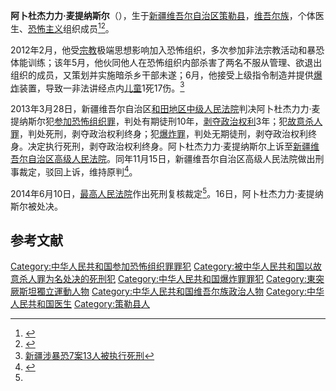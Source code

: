 {{expand|time=2014-06-17T13:06:09+00:00}}
{{refimprove|time=2014-06-17T13:06:09+00:00}}
'''阿卜杜杰力力·麦提纳斯尔'''（{{bd|1990年|1月5日|2014年|6月16日|catIdx=M}}），生于[[新疆维吾尔自治区|新疆维吾尔自治区]][[策勒县|策勒县]]，[[维吾尔族|维吾尔族]]，个体医生、[[恐怖主义|恐怖主义]]组织成员<ref>{{Cite web|title=新疆涉暴恐7案13人被执行死刑_新闻中心_正义网|url=http://news.jcrb.com/jxsw/201406/t20140617_1405378.html|accessdate=2021-04-19|work=news.jcrb.com|archive-date=2021-04-19|archive-url=https://web.archive.org/web/20210419225748/http://news.jcrb.com/jxsw/201406/t20140617_1405378.html|dead-url=no}}</ref><ref name=":0">{{Cite web|title=阿卜杜杰力力·麦提纳斯尔参加恐怖组织、故意杀人、爆炸死刑复核刑事裁定书 - 维基文库，自由的图书馆|url=https://zh.wikisource.org/wiki/%E9%98%BF%E5%8D%9C%E6%9D%9C%E6%9D%B0%E5%8A%9B%E5%8A%9B%C2%B7%E9%BA%A6%E6%8F%90%E7%BA%B3%E6%96%AF%E5%B0%94%E5%8F%82%E5%8A%A0%E6%81%90%E6%80%96%E7%BB%84%E7%BB%87%E3%80%81%E6%95%85%E6%84%8F%E6%9D%80%E4%BA%BA%E3%80%81%E7%88%86%E7%82%B8%E6%AD%BB%E5%88%91%E5%A4%8D%E6%A0%B8%E5%88%91%E4%BA%8B%E8%A3%81%E5%AE%9A%E4%B9%A6|accessdate=2021-04-19|work=zh.wikisource.org|language=zh-Hans|archive-date=2021-04-24|archive-url=https://web.archive.org/web/20210424061208/https://zh.wikisource.org/wiki/%E9%98%BF%E5%8D%9C%E6%9D%9C%E6%9D%B0%E5%8A%9B%E5%8A%9B%C2%B7%E9%BA%A6%E6%8F%90%E7%BA%B3%E6%96%AF%E5%B0%94%E5%8F%82%E5%8A%A0%E6%81%90%E6%80%96%E7%BB%84%E7%BB%87%E3%80%81%E6%95%85%E6%84%8F%E6%9D%80%E4%BA%BA%E3%80%81%E7%88%86%E7%82%B8%E6%AD%BB%E5%88%91%E5%A4%8D%E6%A0%B8%E5%88%91%E4%BA%8B%E8%A3%81%E5%AE%9A%E4%B9%A6|dead-url=no}}</ref>。

2012年2月，他受[[宗教|宗教]]极端思想影响加入恐怖组织，多次参加非法宗教活动和暴恐体能训练；该年5月，他伙同他人在恐怖组织内部杀害了两名不服从管理、欲退出组织的成员，又策划并实施暗杀乡干部未遂；6月，他接受上级指令制造并提供[[爆炸|爆炸]]装置，导致一非法讲经点内[[儿童|儿童]]1死17伤。<ref>[http://news.xinhuanet.com/mrdx/2014-06/17/c_133412200.htm 新疆涉暴恐7案13人被执行死刑]{{dead link|date=2018年5月 |bot=InternetArchiveBot |fix-attempted=yes }}</ref>

2013年3月28日，新疆维吾尔自治区[[和田地区中级人民法院|和田地区中级人民法院]]判决阿卜杜杰力力·麦提纳斯尔犯[[参加恐怖组织罪|参加恐怖组织罪]]，判处有期徒刑10年，[[剥夺政治权利|剥夺政治权利]]3年；犯[[故意杀人罪|故意杀人罪]]，判处死刑，剥夺政治权利终身；犯[[爆炸罪|爆炸罪]]，判处无期徒刑，剥夺政治权利终身。决定执行死刑，剥夺政治权利终身。阿卜杜杰力力·麦提纳斯尔上诉至[[新疆维吾尔自治区高级人民法院|新疆维吾尔自治区高级人民法院]]。同年11月15日，新疆维吾尔自治区高级人民法院做出刑事裁定，驳回上诉，维持原判<ref>{{Cite web |url=https://www.fabao365.com/zhuanlan/view_12607.html |title=最高法院死刑案例解读阿卜杜杰力力·麦提纳斯尔故意杀人 |access-date=2019-07-06 |archive-date=2019-07-06 |archive-url=https://web.archive.org/web/20190706181053/https://www.fabao365.com/zhuanlan/view_12607.html |dead-url=no }}</ref>。

2014年6月10日，[[中华人民共和国最高人民法院|最高人民法院]]作出死刑复核裁定<ref name=":0" />。16日，阿卜杜杰力力·麦提纳斯尔被处决。

== 参考文献 ==
{{Reflist}}

[[Category:中华人民共和国参加恐怖组织罪罪犯|Category:中华人民共和国参加恐怖组织罪罪犯]]
[[Category:被中华人民共和国以故意杀人罪为名处决的死刑犯|Category:被中华人民共和国以故意杀人罪为名处决的死刑犯]]
[[Category:中华人民共和国爆炸罪罪犯|Category:中华人民共和国爆炸罪罪犯]]
[[Category:東突厥斯坦獨立運動人物|Category:東突厥斯坦獨立運動人物]]
[[Category:中华人民共和国维吾尔族政治人物|Category:中华人民共和国维吾尔族政治人物]]
[[Category:中华人民共和国医生|Category:中华人民共和国医生]]
[[Category:策勒县人|Category:策勒县人]]